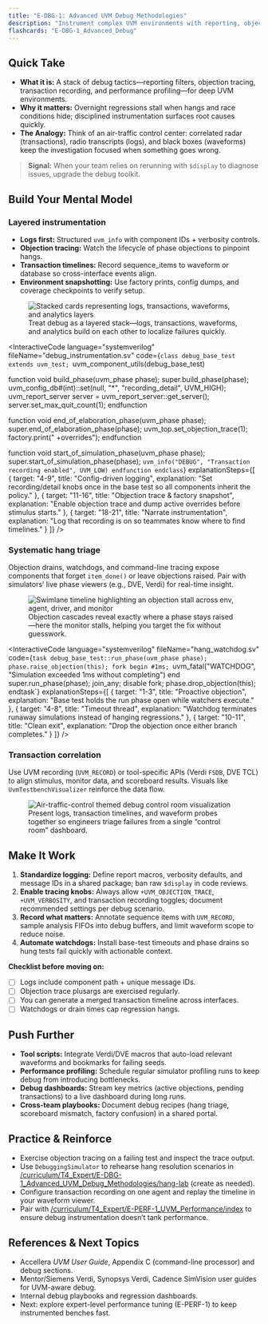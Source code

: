 ```yaml
---
title: "E-DBG-1: Advanced UVM Debug Methodologies"
description: "Instrument complex UVM environments with reporting, objections, and transaction timelines so failures localize themselves." 
flashcards: "E-DBG-1_Advanced_Debug"
---
```



## Quick Take
- **What it is:** A stack of debug tactics—reporting filters, objection tracing, transaction recording, and performance profiling—for deep UVM environments.
- **Why it matters:** Overnight regressions stall when hangs and race conditions hide; disciplined instrumentation surfaces root causes quickly.
- **The Analogy:** Think of an air-traffic control center: correlated radar (transactions), radio transcripts (logs), and black boxes (waveforms) keep the investigation focused when something goes wrong.

> **Signal:** When your team relies on rerunning with `$display` to diagnose issues, upgrade the debug toolkit.

## Build Your Mental Model
### Layered instrumentation
- **Logs first:** Structured `uvm_info` with component IDs + verbosity controls.
- **Objection tracing:** Watch the lifecycle of phase objections to pinpoint hangs.
- **Transaction timelines:** Record sequence_items to waveform or database so cross-interface events align.
- **Environment snapshotting:** Use factory prints, config dumps, and coverage checkpoints to verify setup.

<figure className="my-8 flex flex-col items-center space-y-4">
  <img
    src="/visuals/tier-4/instrumentation-stack-blueprint.svg"
    alt="Stacked cards representing logs, transactions, waveforms, and analytics layers"
    className="w-full max-w-sm rounded-2xl border border-white/10 bg-white/5 p-4"
  />
  <figcaption className="text-sm text-muted-foreground">
    Treat debug as a layered stack—logs, transactions, waveforms, and analytics build on each other to localize failures quickly.
  </figcaption>
</figure>

<InteractiveCode
  language="systemverilog"
  fileName="debug_instrumentation.sv"
  code={`class debug_base_test extends uvm_test;
  `uvm_component_utils(debug_base_test)

  function void build_phase(uvm_phase phase);
    super.build_phase(phase);
    uvm_config_db#(int)::set(null, "*", "recording_detail", UVM_HIGH);
    uvm_report_server server = uvm_report_server::get_server();
    server.set_max_quit_count(1);
  endfunction

  function void end_of_elaboration_phase(uvm_phase phase);
    super.end_of_elaboration_phase(phase);
    uvm_top.set_objection_trace(1);
    factory.print(" +overrides");
  endfunction

  function void start_of_simulation_phase(uvm_phase phase);
    super.start_of_simulation_phase(phase);
    `uvm_info("DEBUG", "Transaction recording enabled", UVM_LOW)
  endfunction
endclass`}
  explanationSteps={[
    { target: "4-9", title: "Config-driven logging", explanation: "Set recording/detail knobs once in the base test so all components inherit the policy." },
    { target: "11-16", title: "Objection trace & factory snapshot", explanation: "Enable objection trace and dump active overrides before stimulus starts." },
    { target: "18-21", title: "Narrate instrumentation", explanation: "Log that recording is on so teammates know where to find timelines." }
  ]}
/>

### Systematic hang triage
Objection drains, watchdogs, and command-line tracing expose components that forget `item_done()` or leave objections raised. Pair with simulators’ live phase viewers (e.g., DVE, Verdi) for real-time insight.

<figure className="my-8 flex flex-col items-center space-y-4">
  <img
    src="/visuals/tier-4/objection-cascade-timeline.svg"
    alt="Swimlane timeline highlighting an objection stall across env, agent, driver, and monitor"
    className="w-full max-w-4xl rounded-2xl border border-white/10 bg-white/5 p-4"
  />
  <figcaption className="text-sm text-muted-foreground">
    Objection cascades reveal exactly where a phase stays raised—here the monitor stalls, helping you target the fix without guesswork.
  </figcaption>
</figure>

<InteractiveCode
  language="systemverilog"
  fileName="hang_watchdog.sv"
  code={`task debug_base_test::run_phase(uvm_phase phase);
  phase.raise_objection(this);
  fork
    begin
      #1ms;
      `uvm_fatal("WATCHDOG", "Simulation exceeded 1ms without completing")
    end
    super.run_phase(phase);
  join_any;
  disable fork;
  phase.drop_objection(this);
endtask`}
  explanationSteps={[
    { target: "1-3", title: "Proactive objection", explanation: "Base test holds the run phase open while watchers execute." },
    { target: "4-8", title: "Timeout thread", explanation: "Watchdog terminates runaway simulations instead of hanging regressions." },
    { target: "10-11", title: "Clean exit", explanation: "Drop the objection once either branch completes." }
  ]}
/>

### Transaction correlation
Use UVM recording (`UVM_RECORD`) or tool-specific APIs (Verdi `FSDB`, DVE TCL) to align stimulus, monitor data, and scoreboard results. Visuals like `UvmTestbenchVisualizer` reinforce the data flow.

<UvmTestbenchVisualizer />

<figure className="my-8 flex flex-col items-center space-y-4">
  <img
    src="/visuals/tier-4/debug-control-room-mock.svg"
    alt="Air-traffic-control themed debug control room visualization"
    className="w-full max-w-5xl rounded-2xl border border-white/10 bg-white/5 p-4"
  />
  <figcaption className="text-sm text-muted-foreground">
    Present logs, transaction timelines, and waveform probes together so engineers triage failures from a single “control room” dashboard.
  </figcaption>
</figure>

## Make It Work
1. **Standardize logging:** Define report macros, verbosity defaults, and message IDs in a shared package; ban raw `$display` in code reviews.
2. **Enable tracing knobs:** Always allow `+UVM_OBJECTION_TRACE`, `+UVM_VERBOSITY`, and transaction recording toggles; document recommended settings per debug scenario.
3. **Record what matters:** Annotate sequence items with `UVM_RECORD`, sample analysis FIFOs into debug buffers, and limit waveform scope to reduce noise.
4. **Automate watchdogs:** Install base-test timeouts and phase drains so hung tests fail quickly with actionable context.

**Checklist before moving on:**
- [ ] Logs include component path + unique message IDs.
- [ ] Objection trace plusargs are exercised regularly.
- [ ] You can generate a merged transaction timeline across interfaces.
- [ ] Watchdogs or drain times cap regression hangs.

## Push Further
- **Tool scripts:** Integrate Verdi/DVE macros that auto-load relevant waveforms and bookmarks for failing seeds.
- **Performance profiling:** Schedule regular simulator profiling runs to keep debug from introducing bottlenecks.
- **Debug dashboards:** Stream key metrics (active objections, pending transactions) to a live dashboard during long runs.
- **Cross-team playbooks:** Document debug recipes (hang triage, scoreboard mismatch, factory confusion) in a shared portal.

## Practice & Reinforce
- Exercise objection tracing on a failing test and inspect the trace output.
- Use `DebuggingSimulator` to rehearse hang resolution scenarios in [/curriculum/T4_Expert/E-DBG-1_Advanced_UVM_Debug_Methodologies/hang-lab](./hang-lab) (create as needed).
- Configure transaction recording on one agent and replay the timeline in your waveform viewer.
- Pair with [/curriculum/T4_Expert/E-PERF-1_UVM_Performance/index](../E-PERF-1_UVM_Performance/index) to ensure debug instrumentation doesn’t tank performance.

## References & Next Topics
- Accellera *UVM User Guide*, Appendix C (command-line processor) and debug sections.
- Mentor/Siemens Verdi, Synopsys Verdi, Cadence SimVision user guides for UVM-aware debug.
- Internal debug playbooks and regression dashboards.
- Next: explore expert-level performance tuning (E-PERF-1) to keep instrumented benches fast.
